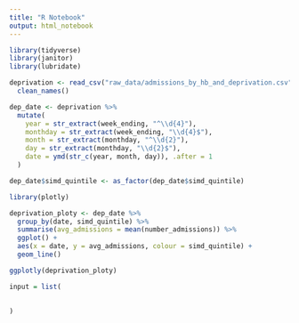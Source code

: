 ```yaml
---
title: "R Notebook"
output: html_notebook
---
```


```r
library(tidyverse)
library(janitor)
library(lubridate)
```

```r
deprivation <- read_csv("raw_data/admissions_by_hb_and_deprivation.csv") %>% 
  clean_names()
```

```r
dep_date <- deprivation %>% 
  mutate(
    year = str_extract(week_ending, "^\\d{4}"),
    monthday = str_extract(week_ending, "\\d{4}$"),
    month = str_extract(monthday, "^\\d{2}"),
    day = str_extract(monthday, "\\d{2}$"),
    date = ymd(str_c(year, month, day)), .after = 1
  )
```

```r
dep_date$simd_quintile <- as_factor(dep_date$simd_quintile)

library(plotly)

deprivation_ploty <- dep_date %>%
  group_by(date, simd_quintile) %>% 
  summarise(avg_admissions = mean(number_admissions)) %>% 
  ggplot() +
  aes(x = date, y = avg_admissions, colour = simd_quintile) +
  geom_line()

ggplotly(deprivation_ploty)
```

```r

input = list(
  
  
)
```

